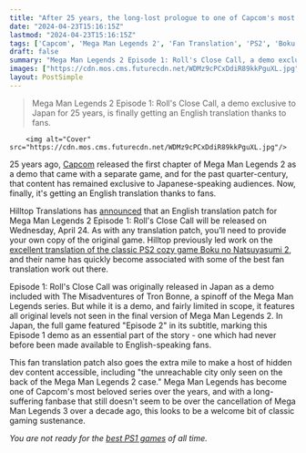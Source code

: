 ```yaml
---
title: "After 25 years, the long-lost prologue to one of Capcom's most beloved PS1 classics is finally getting an English translation"
date: "2024-04-23T15:16:15Z"
lastmod: "2024-04-23T15:16:15Z"
tags: ['Capcom', 'Mega Man Legends 2', 'Fan Translation', 'PS2', 'Boku no Natsuyasumi 2', 'PS1']
draft: false
summary: "Mega Man Legends 2 Episode 1: Roll's Close Call, a demo exclusive to Japan for 25 years, is finally getting an English translation thanks to fans."
images: ["https://cdn.mos.cms.futurecdn.net/WDMz9cPCxDdiR89kkPguXL.jpg"]
layout: PostSimple
---
```

> Mega Man Legends 2 Episode 1: Roll's Close Call, a demo exclusive to Japan for 25 years, is finally getting an English translation thanks to fans.


        <img alt="Cover" src="https://cdn.mos.cms.futurecdn.net/WDMz9cPCxDdiR89kkPguXL.jpg"/>
        
25 years ago, [Capcom](https://www.gamesradar.com/uk/tag/capcom/) released the first chapter of Mega Man Legends 2 as a demo that came with a separate game, and for the past quarter-century, that content has remained exclusive to Japanese-speaking audiences. Now, finally, it's getting an English translation thanks to fans.

Hilltop Translations has [announced](https://twitter.com/HilltopWorks/status/1782430169812344982) that an English translation patch for Mega Man Legends 2 Episode 1: Roll's Close Call will be released on Wednesday, April 24. As with any translation patch, you'll need to provide your own copy of the original game. Hilltop previously led work on the [excellent translation of the classic PS2 cozy game Boku no Natsuyasumi 2](https://www.gamesradar.com/after-21-years-japans-most-beloved-cozy-game-is-finally-playable-in-english/), and their name has quickly become associated with some of the best fan translation work out there. 

Episode 1: Roll's Close Call was originally released in Japan as a demo included with The Misadventures of Tron Bonne, a spinoff of the Mega Man Legends series. But while it is a demo, and fairly limited in scope, it features all original levels not seen in the final version of Mega Man Legends 2. In Japan, the full game featured "Episode 2" in its subtitle, marking this Episode 1 demo as an essential part of the story - one which had never before been made available to English-speaking fans.

This fan translation patch also goes the extra mile to make a host of hidden dev content accessible, including "the unreachable city only seen on the back of the Mega Man Legends 2 case." Mega Man Legends has become one of Capcom's most beloved series over the years, and with a long-suffering fanbase that still doesn't seem to be over the cancellation of Mega Man Legends 3 over a decade ago, this looks to be a welcome bit of classic gaming sustenance.

*You are not ready for the *[<em>best PS1 games</em>](https://www.gamesradar.com/best-psx-games/)* of all time.* 
        